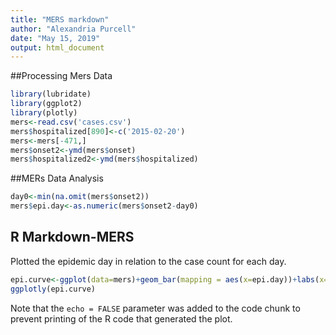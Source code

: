 ```yaml
---
title: "MERS markdown"
author: "Alexandria Purcell"
date: "May 15, 2019"
output: html_document
---
```

##Processing Mers Data

```r
library(lubridate)
library(ggplot2)
library(plotly)
mers<-read.csv('cases.csv')
mers$hospitalized[890]<-c('2015-02-20')
mers<-mers[-471,]
mers$onset2<-ymd(mers$onset)
mers$hospitalized2<-ymd(mers$hospitalized)
```


##MERs Data Analysis 
```r
day0<-min(na.omit(mers$onset2))
mers$epi.day<-as.numeric(mers$onset2-day0)
```


## R Markdown-MERS 
Plotted the epidemic day in relation to the case count for each day. 

```r
epi.curve<-ggplot(data=mers)+geom_bar(mapping = aes(x=epi.day))+labs(x='Epidemic Day', y='Case count', title='Global count of MERS cases by date of symptom onset', caption="Data from: https://github.com/rambaut/MERS-Cases/blob/gh-pages/data/cases.csv")
ggplotly(epi.curve)
```

Note that the `echo = FALSE` parameter was added to the code chunk to prevent printing of the R code that generated the plot.
